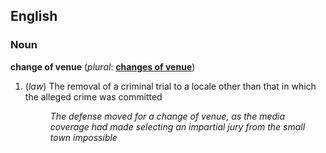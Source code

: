 ==English==

=== Noun ===
'''change of venue''' (''plural'': '''[[changes of venue]]''')

# (''law'') The removal of a criminal trial to a locale other than that in which the alleged crime was committed
#: ''The defense moved for a change of venue, as the media coverage had made selecting an impartial jury from the small town impossible''